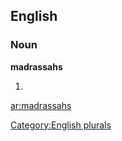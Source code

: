 
==English==

===Noun===
'''madrassahs'''

# {{plural of|[[madrassah]]}}

[[Category:English plurals]]

[[ar:madrassahs]]